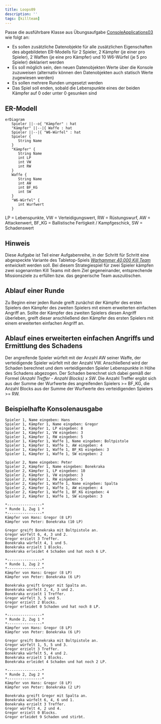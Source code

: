 ```yaml
---
title: Loops09
description: ''
tags: [killteam]
---
```


Passe die ausführbare Klasse aus Übungsaufgabe
[ConsoleApplications03](../console-applications/console-applications03) wie
folgt an:

- Es sollen zusätzliche Datenobjekte für alle zusätzlichen Eigenschaften des
  abgebildeten ER-Modells für 2 Spieler, 2 Kämpfer (je einer pro Spieler), 2
  Waffen (je eine pro Kämpfer) und 10 W6-Würfel (je 5 pro Spieler) deklariert
  werden
- Es soll möglich sein, den neuen Datenobjekten Werte über die Konsole
  zuzuweisen (alternativ können den Datenobjekten auch statisch Werte zugewiesen
  werden)
- Es sollen mehrere Runden umgesetzt werden
- Das Spiel soll enden, sobald die Lebenspunkte eines der beiden Kämpfer auf 0
  oder unter 0 gesunken sind

## ER-Modell

```mermaid
erDiagram
   Spieler ||--o{ "Kämpfer" : hat
   "Kämpfer" ||--|{ Waffe : hat
   Spieler ||--|{ "W6-Würfel" : hat
   Spieler {
      String Name
   }
   "Kämpfer" {
      String Name
      int LP
      int VW
      int RW
   }
   Waffe {
      String Name
      int AW
      int BF_KG
      int SW
   }
   "W6-Würfel" {
      int Wurfwert
   }
```

LP = Lebenspunkte, VW = Verteidigungswert, RW = Rüstungswurf, AW = Attackenwert,
BF_KG = Ballistische Fertigkeit / Kampfgeschick, SW = Schadenswert

## Hinweis

Diese Aufgabe ist Teil einer Aufgabenreihe, in der Schritt für Schritt eine
abgespeckte Variante des Tabletop-Spiels
_[Warhammer 40,000 Kill Team](https://www.warhammer.com/en-GB/other-games-kill-team-LP)_
entwickelt werden soll. Bei diesem Strategiespiel für zwei Spieler kämpfen zwei
sogenannten Kill Teams mit dem Ziel gegeneinander, entsprechende Missionsziele
zu erfüllen bzw. das gegnerische Team auszulöschen.

## Ablauf einer Runde

Zu Beginn einer jeden Runde greift zunächst der Kämpfer des ersten Spielers den
Kämpfer des zweiten Spielers mit einem erweiterten einfachen Angriff an. Sollte
der Kämpfer des zweiten Spielers diesen Angriff überleben, greift dieser
anschließend den Kämpfer des ersten Spielers mit einem erweiterten einfachen
Angriff an.

## Ablauf eines erweiterten einfachen Angriffs und Ermittlung des Schadens

Der angreifende Spieler würfelt mit der Anzahl AW seiner Waffe, der
verteidigende Spieler würfelt mit der Anzahl VW. Anschließend wird der Schaden
berechnet und dem verteidigenden Spieler Lebenspunkte in Höhe des Schadens
abgezogen. Der Schaden berechnet sich dabei gemäß der Formel _(Anzahl Treffer -
Anzahl Blocks) x SW_. Die Anzahl Treffer ergibt sich aus der Summe der Wurfwerte
des angreifenden Spielers >= BF_KG, die Anzahl Blocks aus der Summe der
Wurfwerte des verteidigenden Spielers >= RW.

## Beispielhafte Konsolenausgabe

```console
Spieler 1, Name eingeben: Hans
Spieler 1, Kämpfer 1, Name eingeben: Gregor
Spieler 1, Kämpfer 1, LP eingeben: 8
Spieler 1, Kämpfer 1, VW eingeben: 3
Spieler 1, Kämpfer 1, RW eingeben: 5
Spieler 1, Kämpfer 1, Waffe 1, Name eingeben: Boltpistole
Spieler 1, Kämpfer 1, Waffe 1, AW eingeben: 4
Spieler 1, Kämpfer 1, Waffe 1, BF_KG eingeben: 3
Spieler 1, Kämpfer 1, Waffe 1, SW eingeben: 2

Spieler 2, Name eingeben: Peter
Spieler 2, Kämpfer 1, Name eingeben: Bonekraka
Spieler 2, Kämpfer 1, LP eingeben: 10
Spieler 2, Kämpfer 1, VW eingeben: 3
Spieler 2, Kämpfer 1, RW eingeben: 5
Spieler 2, Kämpfer 1, Waffe 1, Name eingeben: Spalta
Spieler 2, Kämpfer 1, Waffe 1, AW eingeben: 4
Spieler 2, Kämpfer 1, Waffe 1, BF_KG eingeben: 4
Spieler 2, Kämpfer 1, Waffe 1, SW eingeben: 3

*----------------*
* Runde 1, Zug 1 *
*----------------*
Kämpfer von Hans: Gregor (8 LP)
Kämpfer von Peter: Bonekraka (10 LP)

Gregor greift Bonekraka mit Boltpistole an.
Gregor würfelt 6, 4, 3 und 2.
Gregor erzielt 3 Treffer.
Bonekraka würfelt 4, 1 und 5.
Bonekraka erzielt 1 Blocks.
Bonekraka erleidet 4 Schaden und hat noch 6 LP.

*----------------*
* Runde 1, Zug 2 *
*----------------*
Kämpfer von Hans: Gregor (8 LP)
Kämpfer von Peter: Bonekraka (6 LP)

Bonekraka greift Gregor mit Spalta an.
Bonekraka würfelt 2, 4, 3 und 2.
Bonekraka erzielt 1 Treffer.
Gregor würfelt 3, 5 und 5.
Gregor erzielt 2 Blocks.
Gregor erleidet 0 Schaden und hat noch 8 LP.

*----------------*
* Runde 2, Zug 1 *
*----------------*
Kämpfer von Hans: Gregor (8 LP)
Kämpfer von Peter: Bonekraka (6 LP)

Gregor greift Bonekraka mit Boltpistole an.
Gregor würfelt 1, 5, 5 und 3.
Gregor erzielt 3 Treffer.
Bonekraka würfelt 5, 4 und 2.
Bonekraka erzielt 1 Blocks.
Bonekraka erleidet 4 Schaden und hat noch 2 LP.

*----------------*
* Runde 2, Zug 2 *
*----------------*
Kämpfer von Hans: Gregor (8 LP)
Kämpfer von Peter: Bonekraka (2 LP)

Bonekraka greift Gregor mit Spalta an.
Bonekraka würfelt 6, 4, 6 und 1.
Bonekraka erzielt 3 Treffer.
Gregor würfelt 4, 2 und 4.
Gregor erzielt 0 Blocks.
Gregor erleidet 9 Schaden und stirbt.
```
